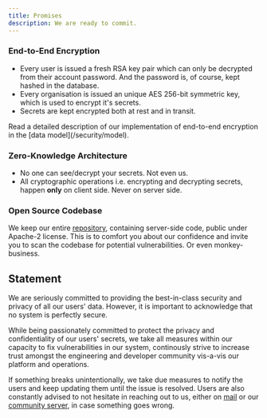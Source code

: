 ```yaml
---
title: Promises
description: We are ready to commit.
---
```


### End-to-End Encryption

- Every user is issued a fresh RSA key pair which can only be decrypted from their account password. And the password is, of course, kept hashed in the database.
- Every organisation is issued an unique AES 256-bit symmetric key, which is used to encrypt it's secrets.
- Secrets are kept encrypted both at rest and in transit.

<Tip>
Read a detailed description of our implementation of end-to-end encryption in the [data model](/security/model).
</Tip>

### Zero-Knowledge Architecture

- No one can see/decrypt your secrets. Not even us.
- All cryptographic operations i.e. encrypting and decrypting secrets, happen **only** on client side. Never on server side.

### Open Source Codebase

We keep our entire [repository](https://github.com/envsecrets/envsecrets), containing server-side code, public under Apache-2 license.
This is to comfort you about our confidence and invite you to scan the codebase for potential vulnerabilities. Or even monkey-business.

## Statement

We are seriously committed to providing the best-in-class security and privacy of all our users' data. However, it is important to acknowledge that no system is perfectly secure.

While being passionately committed to protect the privacy and confidentiality of our users' secrets, we take all measures within our capacity to fix vulnerabilities in our system, continously strive to increase trust amongst the engineering and developer community vis-a-vis our platform and operations.

If something breaks unintentionally, we take due measures to notify the users and keep updating them until the issue is resolved. Users are also constantly advised to not hesitate in reaching out to us, either on [mail](mailto:wahal@envsecrets.com) or our [community server](https://discord.gg/zaDG5xJd9N), in case something goes wrong.
